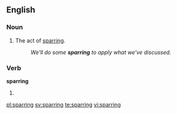 ==English==

===Noun===
{{en-noun|-}}

#The act of [[spar]]ring.
#:''We'll do some '''sparring''' to apply what we've discussed.''

===Verb===
'''sparring'''

# {{present participle of|[[spar]]}}

[[pl:sparring]]
[[sv:sparring]]
[[te:sparring]]
[[vi:sparring]]